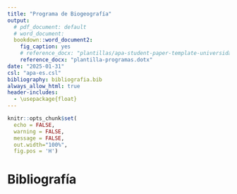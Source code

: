 ```yaml
---
title: "Programa de Biogeografía"
output:
  # pdf_document: default
  # word_document:
  bookdown::word_document2:
    fig_caption: yes
    # reference_docx: "plantillas/apa-student-paper-template-universidad-arizona.docx"
    reference_docx: "plantilla-programas.dotx"
date: "2025-01-31"
csl: "apa-es.csl"
bibliography: bibliografia.bib
always_allow_html: true
header-includes:
  - \usepackage{float}
---
```



```r
knitr::opts_chunk$set(
  echo = FALSE,
  warning = FALSE,
  message = FALSE,
  out.width="100%",
  fig.pos = 'H')
```




# Bibliografía {.unnumbered}


